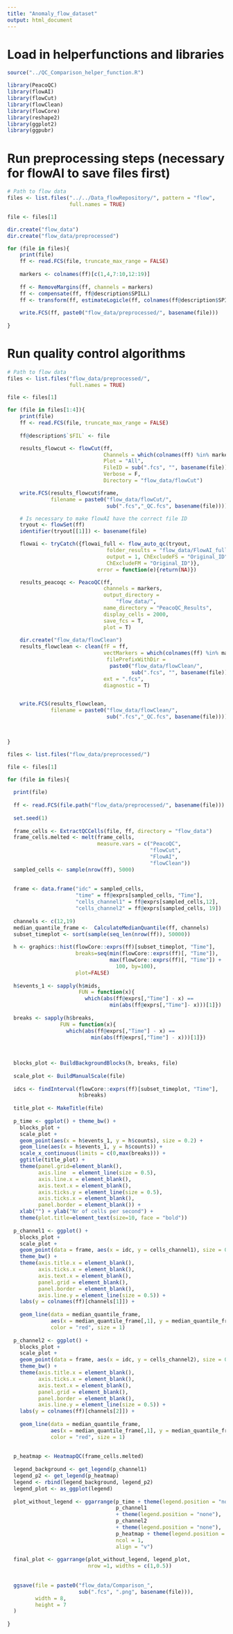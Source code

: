 ```yaml
---
title: "Anomaly_flow_dataset"
output: html_document
---
```



# Load in helperfunctions and libraries

```r

source("../QC_Comparison_helper_function.R")

library(PeacoQC)
library(flowAI)
library(flowCut)
library(flowClean)
library(flowCore)
library(reshape2)
library(ggplot2)
library(ggpubr)

```


# Run preprocessing steps (necessary for flowAI to save files first)

```r
# Path to flow data 
files <- list.files("../../Data_flowRepository/", pattern = "flow", 
                    full.names = TRUE)

file <- files[1]

dir.create("flow_data")
dir.create("flow_data/preprocessed")

for (file in files){
    print(file)
    ff <- read.FCS(file, truncate_max_range = FALSE)
    
    markers <- colnames(ff)[c(1,4,7:10,12:19)]
        
    ff <- RemoveMargins(ff, channels = markers)
    ff <- compensate(ff, ff@description$SPILL)
    ff <- transform(ff, estimateLogicle(ff, colnames(ff@description$SPILL)))
    
    write.FCS(ff, paste0("flow_data/preprocessed/", basename(file)))
    
}

```



# Run quality control algorithms
```r

# Path to flow data 
files <- list.files("flow_data/preprocessed/", 
                    full.names = TRUE)

file <- files[1]

for (file in files[1:4]){
    print(file)
    ff <- read.FCS(file, truncate_max_range = FALSE)
    
    ff@description$`$FIL` <- file

    results_flowcut <- flowCut(ff,
                               Channels = which(colnames(ff) %in% markers),
                               Plot = "All",
                               FileID = sub(".fcs", "", basename(file)),
                               Verbose = F,
                               Directory = "flow_data/flowCut")

    write.FCS(results_flowcut$frame,
              filename = paste0("flow_data/flowCut/",
                                sub(".fcs","_QC.fcs", basename(file))))

    # Is necessary to make flowAI have the correct file ID
    tryout <- flowSet(ff)
    identifier(tryout[[1]]) <- basename(file)

    flowai <- tryCatch({flowai_full <- flow_auto_qc(tryout,
                                folder_results = "flow_data/FlowAI_full",
                                output = 1, ChExcludeFS = "Original_ID",
                                ChExcludeFM = "Original_ID")},
                             error = function(e){return(NA)})

    results_peacoqc <- PeacoQC(ff, 
                               channels = markers,
                               output_directory = 
                                   "flow_data/",
                               name_directory = "PeacoQC_Results",
                               display_cells = 2000,
                               save_fcs = T,
                               plot = T)
    
    dir.create("flow_data/flowClean")
    results_flowclean <- clean(fF = ff,
                               vectMarkers = which(colnames(ff) %in% markers),
                                filePrefixWithDir =
                                 paste0("flow_data/flowClean/",
                                        sub(".fcs", "", basename(file))),
                               ext = ".fcs",
                               diagnostic = T)


    write.FCS(results_flowclean,
              filename = paste0("flow_data/flowClean/",
                                sub(".fcs","_QC.fcs", basename(file))))

        

}


```


```r

files <- list.files("flow_data/preprocessed/")

file <- files[1]

for (file in files){
  
  print(file)
  
  ff <- read.FCS(file.path("flow_data/preprocessed/", basename(file)))
  
  set.seed(1)
  
  frame_cells <- ExtractQCCells(file, ff, directory = "flow_data")
  frame_cells.melted <- melt(frame_cells,
                             measure.vars = c("PeacoQC",
                                              "flowCut",
                                              "FlowAI",
                                              "flowClean"))
  sampled_cells <- sample(nrow(ff), 5000)
  
  
  frame <- data.frame("idc" = sampled_cells,
                      "time" = ff@exprs[sampled_cells, "Time"],
                      "cells_channel1" = ff@exprs[sampled_cells,12],
                      "cells_channel2" = ff@exprs[sampled_cells, 19])
  
  channels <- c(12,19)
  median_quantile_frame <-  CalculateMedianQuantile(ff, channels)
  subset_timeplot <- sort(sample(seq_len(nrow(ff)), 50000))
  
  h <- graphics::hist(flowCore::exprs(ff)[subset_timeplot, "Time"],
                      breaks=seq(min(flowCore::exprs(ff)[, "Time"]),
                                 max(flowCore::exprs(ff)[, "Time"]) +
                                   100, by=100),
                      plot=FALSE)
  
  h$events_1 <- sapply(h$mids, 
                       FUN = function(x){
                         which(abs(ff@exprs[,"Time"] - x) == 
                                 min(abs(ff@exprs[,"Time"]- x)))[1]})
  
  breaks <- sapply(h$breaks, 
                 FUN = function(x){
                   which(abs(ff@exprs[,"Time"] - x) ==
                           min(abs(ff@exprs[,"Time"] - x)))[1]})
  
  
  
  blocks_plot <- BuildBackgroundBlocks(h, breaks, file)
  
  scale_plot <- BuildManualScale(file)
  
  idcs <- findInterval(flowCore::exprs(ff)[subset_timeplot, "Time"], 
                       h$breaks)
  
  title_plot <- MakeTitle(file)
  
  p_time <- ggplot() + theme_bw() +
    blocks_plot + 
    scale_plot +
    geom_point(aes(x = h$events_1, y = h$counts), size = 0.2) +
    geom_line(aes(x = h$events_1, y = h$counts)) +
    scale_x_continuous(limits = c(0,max(breaks))) +
    ggtitle(title_plot) +
    theme(panel.grid=element_blank(),
          axis.line  = element_line(size = 0.5),
          axis.line.x = element_blank(),
          axis.text.x = element_blank(),
          axis.ticks.y = element_line(size = 0.5),
          axis.ticks.x = element_blank(),
          panel.border = element_blank()) +
    xlab("") + ylab("Nr of cells per second") +
    theme(plot.title=element_text(size=10, face = "bold")) 
  
  p_channel1 <- ggplot() +
    blocks_plot +
    scale_plot +
    geom_point(data = frame, aes(x = idc, y = cells_channel1), size = 0.4) +
    theme_bw() +
    theme(axis.title.x = element_blank(),
          axis.ticks.x = element_blank(),
          axis.text.x = element_blank(),
          panel.grid = element_blank(),
          panel.border = element_blank(),
          axis.line.y = element_line(size = 0.5)) +
    labs(y = colnames(ff)[channels[1]]) + 
    
    geom_line(data = median_quantile_frame,
              aes(x = median_quantile_frame[,1], y = median_quantile_frame[,2]),
              color = "red", size = 1)
  
  p_channel2 <- ggplot() +
    blocks_plot +
    scale_plot +
    geom_point(data = frame, aes(x = idc, y = cells_channel2), size = 0.4) +
    theme_bw() +
    theme(axis.title.x = element_blank(),
          axis.ticks.x = element_blank(),
          axis.text.x = element_blank(),
          panel.grid = element_blank(),
          panel.border = element_blank(),
          axis.line.y = element_line(size = 0.5)) +
    labs(y = colnames(ff)[channels[2]]) + 
    
    geom_line(data = median_quantile_frame,
              aes(x = median_quantile_frame[,1], y = median_quantile_frame[,6]),
              color = "red", size = 1)
  
  
  p_heatmap <- HeatmapQC(frame_cells.melted)
  
  legend_background <- get_legend(p_channel1)
  legend_p2 <- get_legend(p_heatmap)
  legend <- rbind(legend_background, legend_p2)
  legend_plot <- as_ggplot(legend)
  
  plot_without_legend <- ggarrange(p_time + theme(legend.position = "none"), 
                                   p_channel1
                                   + theme(legend.position = "none"), 
                                   p_channel2
                                   + theme(legend.position = "none"), 
                                   p_heatmap + theme(legend.position = "none"), 
                                   ncol = 1, 
                                   align = "v")
  
  final_plot <- ggarrange(plot_without_legend, legend_plot, 
                          nrow =1, widths = c(1,0.5))
  
  
  ggsave(file = paste0("flow_data/Comparison_", 
                       sub(".fcs", ".png", basename(file))), 
         width = 8,
         height = 7
  )
  
}

```



